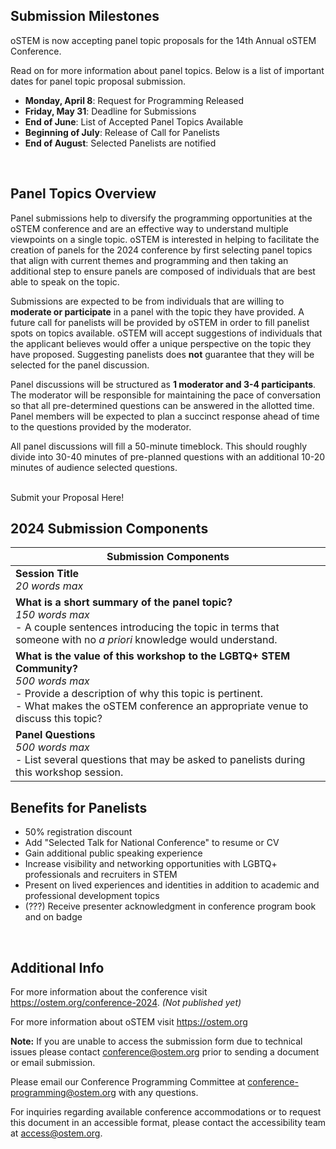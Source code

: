 
<SiteLayout title="Request for Panel Topics" accent="nav-blue">

<div className="text-bright-peach font-bold">

## Submission Milestones

</div>

oSTEM is now accepting panel topic proposals for the 14th Annual oSTEM Conference.

Read on for more information about panel topics. Below is a list of important dates for panel topic proposal submission.

- **Monday, April 8**: Request for Programming Released
- **Friday, May 31**: Deadline for Submissions
- **End of June**: List of Accepted Panel Topics Available
- **Beginning of July**: Release of Call for Panelists
- **End of August**: Selected Panelists are notified

<br/>

<div className="text-bright-peach font-bold">

## Panel Topics Overview

</div>

Panel submissions help to diversify the programming opportunities at the oSTEM conference and are an effective way to understand multiple viewpoints on a single topic. oSTEM is interested in helping to facilitate the creation of panels for the 2024 conference by first selecting panel topics that align with current themes and programming and then taking an additional step to ensure panels are composed of individuals that are best able to speak on the topic. 

Submissions are expected to be from individuals that are willing to **moderate or participate** in a panel with the topic they have provided. A future call for panelists will be provided by oSTEM in order to fill panelist spots on topics available. oSTEM will accept suggestions of individuals that the applicant believes would offer a unique perspective on the topic they have proposed. Suggesting panelists does **not** guarantee that they will be selected for the panel discussion.

Panel discussions will be structured as **1 moderator and 3-4 participants**. The moderator will be responsible for maintaining the pace of conversation so that all pre-determined questions can be answered in the allotted time. Panel members will be expected to plan a succinct response ahead of time to the questions provided by the moderator. 

All panel discussions will fill a 50-minute timeblock. This should roughly divide into 30-40 minutes of pre-planned questions with an additional 10-20 minutes of audience selected questions. 


<br/>
<div className="text-l flex justify-center p-2">
    <CTAButton onClick="https://form.jotform.com/240415445097153" backgroundColor="bright-peach">
      Submit your Proposal Here!
    </CTAButton>
</div>

<div className="text-bright-peach font-bold">

## 2024 Submission Components
</div>

<table>
  <thead>
    <tr>
      <th><b>Submission Components</b></th>
    </tr>
  </thead>
  <tbody>
    <tr>
      <td><b>Session Title</b><br/><i>20 words max</i><br/></td>
    </tr>
    <tr>
      <td><b>What is a short summary of the panel topic? </b><br/><i>150 words max</i><br/>- A couple sentences introducing the topic in terms that someone with no <i>a priori</i> knowledge would understand.</td>
    </tr>
    <tr>
      <td><b>What is the value of this workshop to the LGBTQ+ STEM Community?</b><br/><i>500 words max</i><br/>- Provide a description of why this topic is pertinent. <br/>- What makes the oSTEM conference an appropriate venue to discuss this topic?</td>
    </tr>
    <tr>
      <td><b>Panel Questions</b><br/><i>500 words max</i><br/>- List several questions that may be asked to panelists during this workshop session.</td>
    </tr>
  </tbody>
  </table>

<div className="text-bright-peach font-bold">

## Benefits for Panelists
</div>

- 50% registration discount <br/>
- Add "Selected Talk for National Conference" to resume or CV <br/>
- Gain additional public speaking experience <br/>
- Increase visibility and networking opportunities with LGBTQ+ professionals and
  recruiters in STEM <br/>
- Present on lived experiences and identities in addition to academic and
  professional development topics <br/>
- (???) Receive presenter acknowledgment in conference program book and on badge
<br />

<div className="text-bright-peach font-bold">

## Additional Info
</div>

For more information about the conference visit https://ostem.org/conference-2024. *(Not published yet)*

For more information about oSTEM visit https://ostem.org

**Note:** If you are unable to access the submission form due to
technical issues please contact conference@ostem.org prior to sending a document
or email submission.

Please email our Conference Programming Committee at
conference-programming@ostem.org with any questions.

For inquiries regarding available conference accommodations or to request this
document in an accessible format, please contact the accessibility team at
access@ostem.org.

</SiteLayout>

